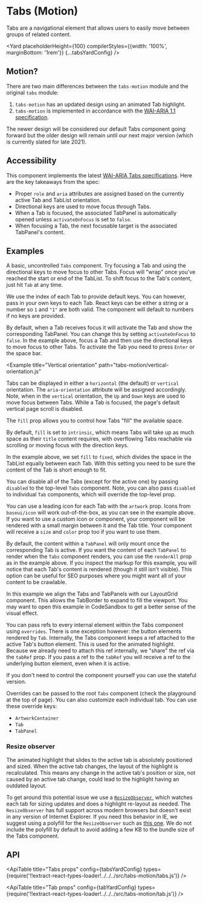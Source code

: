 <!--
Copyright (c) Uber Technologies, Inc.

This source code is licensed under the MIT license found in the
LICENSE file in the root directory of this source tree.
-->







# Tabs (Motion)

Tabs are a navigational element that allows users to easily move between groups of related content.

<Yard
  placeholderHeight={100}
  compilerStyles={{width: '100%', marginBottom: '1rem'}}
  {...tabsYardConfig}
/>

## Motion?

There are two main differences between the `tabs-motion` module and the original `tabs` module:

1. `tabs-motion` has an updated design using an animated Tab highlight.
2. `tabs-motion` is implemented in accordance with the [WAI-ARIA 1.1 specification](https://www.w3.org/TR/wai-aria-practices-1.1/#tabpanel).

The newer design will be considered our default Tabs component going forward but the older design will remain until our next major version (which is currently slated for late 2021).

## Accessibility

This component implements the latest [WAI-ARIA Tabs specifications](https://www.w3.org/TR/wai-aria-practices-1.1/#tabpanel). Here are the key takeaways from the spec:

- Proper `role` and `aria` attributes are assigned based on the currently active Tab and TabList orientation.
- Directional keys are used to move focus through Tabs.
- When a Tab is focused, the associated TabPanel is automatically opened unless `activateOnFocus` is set to `false`.
- When focusing a Tab, the next focusable target is the associated TabPanel's content.

## Examples

<Example title="Basics" path="tabs-motion/basic.js">
  <BasicExample />
</Example>

A basic, uncontrolled `Tabs` component. Try focusing a Tab and using the directional keys to move focus to other Tabs. Focus will "wrap" once you've reached the start or end of the TabList. To shift focus to the Tab's content, just hit `Tab` at any time.

<Example title="Keys" path="tabs-motion/keys.js">
  <KeysExample />
</Example>

We use the index of each Tab to provide default keys. You can however, pass in your own keys to each Tab. React keys can be either a string or a number so `1` and `"1"` are both valid. The component will default to numbers if no keys are provided.

<Example title="Keyboard activation" path="tabs-motion/keyboard-activation.js">
  <KeyboardActivationExample />
</Example>

By default, when a Tab receives focus it will activate the Tab and show the corresponding TabPanel. You can change this by setting `activateOnFocus` to `false`. In the example above, focus a Tab and then use the directional keys to move focus to other Tabs. To activate the Tab you need to press `Enter` or the space bar.

<Example
  title="Vertical orientation"
  path="tabs-motion/vertical-orientation.js"
>
  <VerticalOrientationExample />
</Example>

Tabs can be displayed in either a `horizontal` (the default) or `vertical` orientation. The `aria-orientation` attribute will be assigned accordingly. Note, when in the `vertical` orientation, the `Up` and `Down` keys are used to move focus between Tabs. While a Tab is focused, the page's default vertical page scroll is disabled.

<Example title="Fixed fill" path="tabs-motion/fixed.js">
  <FixedExample />
</Example>

The `fill` prop allows you to control how Tabs "fill" the available space.

By default, `fill` is set to `intrinsic`, which means Tabs will take up as much space as their `title` content requires, with overflowing Tabs reachable via scrolling or moving focus with the direction keys.

In the example above, we set `fill` to `fixed`, which divides the space in the TabList equally between each Tab. With this setting you need to be sure the content of the Tab is short enough to fit.

<Example title="Disabled" path="tabs-motion/disabled.js">
  <DisabledExample />
</Example>

You can disable all of the Tabs (except for the active one) by passing `disabled` to the top-level `Tabs` component. Note, you can also pass `disabled` to individual `Tab` components, which will override the top-level prop.

<Example title="Leading icon" path="tabs-motion/artwork.js">
  <ArtworkExample />
</Example>

You can use a leading icon for each Tab with the `artwork` prop. Icons from `baseui/icon` will work out-of-the-box, as you can see in the example above. If you want to use a custom icon or component, your component will be rendered with a small margin between it and the Tab title. Your component will receive a `size` and `color` prop too if you want to use them.

<Example title="Rendering & SEO" path="tabs-motion/renderAll.js">
  <RenderAllExample />
</Example>

By default, the content within a `TabPanel` will only mount once the corresponding Tab is active. If you want the content of each `TabPanel` to render when the `Tabs` component renders, you can use the `renderAll` prop as in the example above. If you inspect the markup for this example, you will notice that each Tab's content is rendered (though it still isn't visible). This option can be useful for SEO purposes where you might want all of your content to be crawlable.

<Example title="Alignment" path="tabs-motion/alignment.js">
  <AlignmentExample />
</Example>

In this example we align the Tabs and TabPanels with our LayoutGrid component. This allows the TabBorder to expand to fill the viewport. You may want to open this example in CodeSandbox to get a better sense of the visual effect.

<Example title="Refs" path="tabs-motion/refs.js">
  <RefsExample />
</Example>

You can pass refs to every internal element within the Tabs component using `overrides`. There is one exception however: the button elements rendered by `Tab`. Internally, the Tabs component keeps a ref attached to the active Tab's button element. This is used for the animated highlight. Because we already need to attach this ref internally, we "share" the ref via the `tabRef` prop. If you pass a ref to the `tabRef` you will receive a ref to the underlying button element, even when it is active.

<Example title="Stateful" path="tabs-motion/stateful.js">
  <StatefulExample />
</Example>

If you don't need to control the component yourself you can use the stateful version.

<Example title="Tab Overrides" path="tabs-motion/tab-override.js">
  <TabOverrideExample />
</Example>

Overrides can be passed to the root `Tabs` component (check the playground at the top of page). You can also customize each individual tab. You can use these override keys:

- `ArtworkContainer`
- `Tab`
- `TabPanel`

### Resize observer

The animated highlight that slides to the active tab is absolutely positioned and sized. When the active tab changes, the layout of the highlight is recalculated. This means any change in the active tab's position or size, not caused by an active tab change, could lead to the highlight having an outdated layout.

To get around this potential issue we use a [`ResizeObserver`](https://developer.mozilla.org/en-US/docs/Web/API/ResizeObserver), which watches each tab for sizing updates and does a highlight re-layout as needed. The `ResizeObserver` has full support across modern browsers but doesn't exist in any version of Internet Explorer. If you need this behavior in IE, we suggest using a polyfill for the `ResizeObserver` such as [this one](https://github.com/juggle/resize-observer). We do not include the polyfill by default to avoid adding a few KB to the bundle size of the Tabs component.

## API

<ApiTable
  title="Tabs props"
  config={tabsYardConfig}
  types={require('!!extract-react-types-loader!../../../src/tabs-motion/tabs.js')}
/>

<ApiTable
  title="Tab props"
  config={tabYardConfig}
  types={require('!!extract-react-types-loader!../../../src/tabs-motion/tab.js')}
/>

<Exports component={TabsExports} title="Exports" path="baseui/tabs-motion" />
